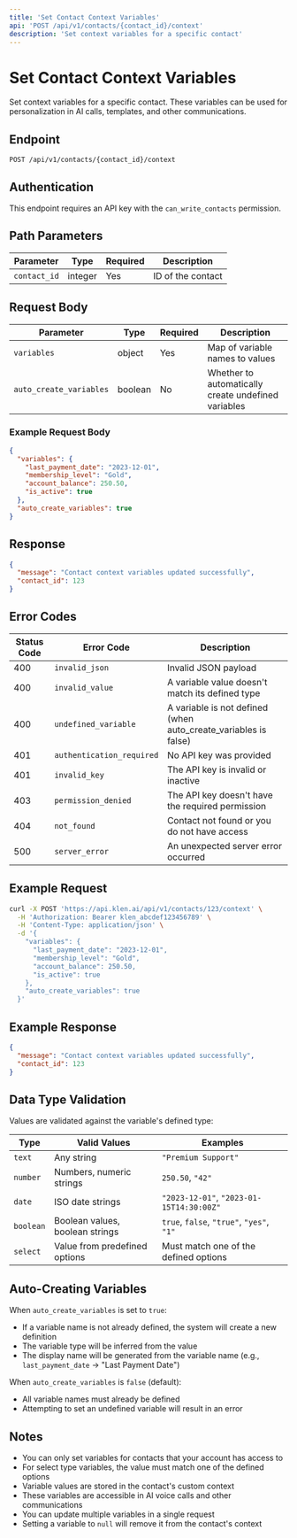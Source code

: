 ```yaml
---
title: 'Set Contact Context Variables'
api: 'POST /api/v1/contacts/{contact_id}/context'
description: 'Set context variables for a specific contact'
---
```


# Set Contact Context Variables

Set context variables for a specific contact. These variables can be used for personalization in AI calls, templates, and other communications.

## Endpoint

```
POST /api/v1/contacts/{contact_id}/context
```

## Authentication

This endpoint requires an API key with the `can_write_contacts` permission.

## Path Parameters

| Parameter | Type | Required | Description |
|-----------|------|----------|-------------|
| `contact_id` | integer | Yes | ID of the contact |

## Request Body

| Parameter | Type | Required | Description |
|-----------|------|----------|-------------|
| `variables` | object | Yes | Map of variable names to values |
| `auto_create_variables` | boolean | No | Whether to automatically create undefined variables |

### Example Request Body

```json
{
  "variables": {
    "last_payment_date": "2023-12-01",
    "membership_level": "Gold",
    "account_balance": 250.50,
    "is_active": true
  },
  "auto_create_variables": true
}
```

## Response

```json
{
  "message": "Contact context variables updated successfully",
  "contact_id": 123
}
```

## Error Codes

| Status Code | Error Code | Description |
|-------------|------------|-------------|
| 400 | `invalid_json` | Invalid JSON payload |
| 400 | `invalid_value` | A variable value doesn't match its defined type |
| 400 | `undefined_variable` | A variable is not defined (when auto_create_variables is false) |
| 401 | `authentication_required` | No API key was provided |
| 401 | `invalid_key` | The API key is invalid or inactive |
| 403 | `permission_denied` | The API key doesn't have the required permission |
| 404 | `not_found` | Contact not found or you do not have access |
| 500 | `server_error` | An unexpected server error occurred |

## Example Request

```bash
curl -X POST 'https://api.klen.ai/api/v1/contacts/123/context' \
  -H 'Authorization: Bearer klen_abcdef123456789' \
  -H 'Content-Type: application/json' \
  -d '{
    "variables": {
      "last_payment_date": "2023-12-01",
      "membership_level": "Gold",
      "account_balance": 250.50,
      "is_active": true
    },
    "auto_create_variables": true
  }'
```

## Example Response

```json
{
  "message": "Contact context variables updated successfully",
  "contact_id": 123
}
```

## Data Type Validation

Values are validated against the variable's defined type:

| Type | Valid Values | Examples |
|------|-------------|----------|
| `text` | Any string | `"Premium Support"` |
| `number` | Numbers, numeric strings | `250.50`, `"42"` |
| `date` | ISO date strings | `"2023-12-01"`, `"2023-01-15T14:30:00Z"` |
| `boolean` | Boolean values, boolean strings | `true`, `false`, `"true"`, `"yes"`, `"1"` |
| `select` | Value from predefined options | Must match one of the defined options |

## Auto-Creating Variables

When `auto_create_variables` is set to `true`:
- If a variable name is not already defined, the system will create a new definition
- The variable type will be inferred from the value
- The display name will be generated from the variable name (e.g., `last_payment_date` → "Last Payment Date")

When `auto_create_variables` is `false` (default):
- All variable names must already be defined
- Attempting to set an undefined variable will result in an error

## Notes

- You can only set variables for contacts that your account has access to
- For select type variables, the value must match one of the defined options
- Variable values are stored in the contact's custom context
- These variables are accessible in AI voice calls and other communications
- You can update multiple variables in a single request
- Setting a variable to `null` will remove it from the contact's context